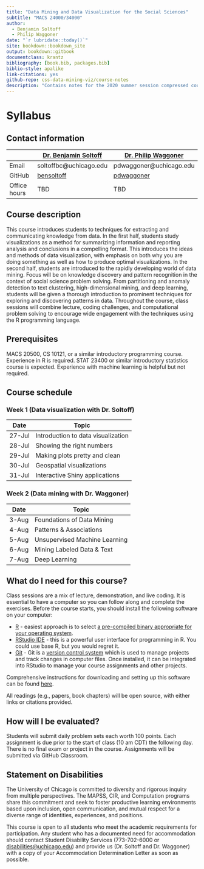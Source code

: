 ```yaml
--- 
title: "Data Mining and Data Visualization for the Social Sciences"
subtitle: "MACS 24000/34000"
author:
  - Benjamin Soltoff
  - Philip Waggoner
date: "`r lubridate::today()`"
site: bookdown::bookdown_site
output: bookdown::gitbook
documentclass: krantz
bibliography: [book.bib, packages.bib]
biblio-style: apalike
link-citations: yes
github-repo: css-data-mining-viz/course-notes
description: "Contains notes for the 2020 summer session compressed course."
---
```


# Syllabus {-}

## Contact information {-}

|  | [Dr. Benjamin Soltoff](http://www.bensoltoff.com/) | [Dr. Philip Waggoner](https://pdwaggoner.github.io/) |
|-|-|-|
| Email | soltoffbc@uchicago.edu | pdwaggoner@uchicago.edu |
| GitHub | [bensoltoff](https://github.com/bensoltoff) | [pdwaggoner](https://github.com/pdwaggoner) |
| Office hours | TBD | TBD |

## Course description {-}

This course introduces students to techniques for extracting and communicating knowledge from data. In the first half, students study visualizations as a method for summarizing information and reporting analysis and conclusions in a compelling format. This introduces the ideas and methods of data visualization, with emphasis on both why you are doing something as well as how to produce optimal visualizations. In the second half, students are introduced to the rapidly developing world of data mining. Focus will be on knowledge discovery and pattern recognition in the context of social science problem solving. From partitioning and anomaly detection to text clustering, high-dimensional mining, and deep learning, students will be given a thorough introduction to prominent techniques for exploring and discovering patterns in data. Throughout the course, class sessions will combine lecture, coding challenges, and computational problem solving to encourage wide engagement with the techniques using the R programming language.

## Prerequisites {-}

MACS 20500, CS 10121, or a similar introductory programming course. Experience in R is required. STAT 23400 or similar introductory statistics course is expected. Experience with machine learning is helpful but not required.

## Course schedule {-}

### Week 1 (Data visualization with Dr. Soltoff) {-}

| Date | Topic |
|-|-|
| 27-Jul | Introduction to data visualization |
| 28-Jul | Showing the right numbers |
| 29-Jul | Making plots pretty and clean |
| 30-Jul | Geospatial visualizations |
| 31-Jul | Interactive Shiny applications |

### Week 2 (Data mining with Dr. Waggoner) {-}

| Date | Topic |
|-|-|
| 3-Aug | Foundations of Data Mining |
| 4-Aug | Patterns & Associations |
| 5-Aug | Unsupervised Machine Learning |
| 6-Aug | Mining Labeled Data & Text |
| 7-Aug | Deep Learning |

## What do I need for this course? {-}

Class sessions are a mix of lecture, demonstration, and live coding. It is essential to have a computer so you can follow along and complete the exercises. Before the course starts, you should install the following software on your computer:

* [R](https://www.r-project.org/) - easiest approach is to select [a pre-compiled binary appropriate for your operating system](https://cran.rstudio.com/).
* [RStudio IDE](https://www.rstudio.com/products/RStudio/) - this is a powerful user interface for programming in R. You could use base R, but you would regret it.
* [Git](https://git-scm.com/) - Git is a [version control system](https://en.wikipedia.org/wiki/Version_control) which is used to manage projects and track changes in computer files. Once installed, it can be integrated into RStudio to manage your course assignments and other projects.

Comprehensive instructions for downloading and setting up this software can be found [here](https://cfss.uchicago.edu/setup/#option-2-install-the-software-locally).

All readings (e.g., papers, book chapters) will be open source, with either links or citations provided.

## How will I be evaluated? {-}

Students will submit daily problem sets each worth 100 points. Each assignment is due prior to the start of class (10 am CDT) the following day. There is no final exam or project in the course. Assignments will be submitted via GitHub Classroom.

## Statement on Disabilities {-}

The University of Chicago is committed to diversity and rigorous inquiry from multiple perspectives. The MAPSS, CIR, and Computation programs share this commitment and seek to foster productive learning environments based upon inclusion, open communication, and mutual respect for a diverse range of identities, experiences, and positions.

This course is open to all students who meet the academic requirements for participation. Any student who has a documented need for accommodation should contact Student Disability Services (773-702-6000 or [disabilities@uchicago.edu](mailto:disabilities@uchicago.edu)) and provide us (Dr. Soltoff and Dr. Waggoner) with a copy of your Accommodation Determination Letter as soon as possible.
